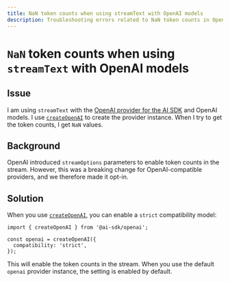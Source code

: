 ```yaml
---
title: NaN token counts when using streamText with OpenAI models
description: Troubleshooting errors related to NaN token counts in OpenAI streaming.
---
```


# `NaN` token counts when using `streamText` with OpenAI models

## Issue

I am using `streamText` with the [OpenAI provider for the AI SDK](/providers/ai-sdk-providers/openai) and OpenAI models.
I use [`createOpenAI`](/providers/ai-sdk-providers/openai#provider-instance) to create the provider instance.
When I try to get the token counts, I get `NaN` values.

## Background

OpenAI introduced `streamOptions` parameters to enable token counts in the stream.
However, this was a breaking change for OpenAI-compatible providers,
and we therefore made it opt-in.

## Solution

When you use [`createOpenAI`](/providers/ai-sdk-providers/openai#provider-instance), you can enable a `strict` compatibility model:

```tsx
import { createOpenAI } from '@ai-sdk/openai';

const openai = createOpenAI({
  compatibility: 'strict',
});
```

This will enable the token counts in the stream.
When you use the default `openai` provider instance, the setting is enabled by default.
